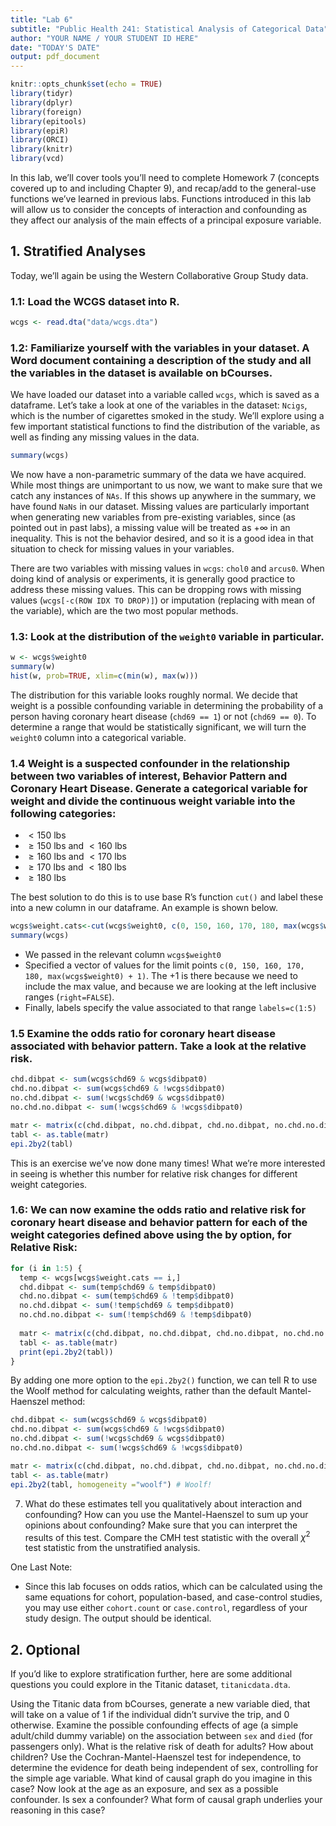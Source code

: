 ```yaml
---
title: "Lab 6"
subtitle: "Public Health 241: Statistical Analysis of Categorical Data"
author: "YOUR NAME / YOUR STUDENT ID HERE"
date: "TODAY'S DATE"
output: pdf_document
---
```


```r
knitr::opts_chunk$set(echo = TRUE)
library(tidyr)
library(dplyr)
library(foreign)
library(epitools)
library(epiR)
library(ORCI)
library(knitr)
library(vcd)
```

In this lab, we’ll cover tools you’ll need to complete Homework 7 (concepts covered up to and including Chapter 9), and recap/add to the general-use functions we’ve learned in previous labs. Functions introduced in this lab will allow us to consider the concepts of interaction and confounding as they affect our analysis of the main effects of a principal exposure variable.

## 1. Stratified Analyses

Today, we'll again be using the Western Collaborative Group Study data.

### 1.1: Load the WCGS dataset into R.

``` r
wcgs <- read.dta("data/wcgs.dta")
```

### 1.2: Familiarize yourself with the variables in your dataset. A Word document containing a description of the study and all the variables in the dataset is available on bCourses.

We have loaded our dataset into a variable called `wcgs`, which is saved as a dataframe. Let's take a look at one of the variables in the dataset: `Ncigs`, which is the number of cigarettes smoked in the study. We'll explore using a few important statistical functions to find the distribution of the variable, as well as finding any missing values in the data.

``` r
summary(wcgs)
```

We now have a non-parametric summary of the data we have acquired. While most things are unimportant to us now, we want to make sure that we catch any instances of `NAs`. If this shows up anywhere in the summary, we have found `NaNs` in our dataset. Missing values are particularly important when generating new variables from pre-existing variables, since (as pointed out in past labs), a missing value will be treated as $+\infty$ in an inequality. This is not the behavior desired, and so it is a good idea in that situation to check for missing values in your variables.

There are two variables with missing values in `wcgs`: `chol0` and `arcus0`. When doing kind of analysis or experiments, it is generally good practice to address these missing values. This can be dropping rows with missing values (`wcgs[-c(ROW IDX TO DROP)]`) or imputation (replacing with mean of the variable), which are the two most popular methods.

### 1.3: Look at the distribution of the `weight0` variable in particular.

``` r
w <- wcgs$weight0
summary(w)
hist(w, prob=TRUE, xlim=c(min(w), max(w)))
```

The distribution for this variable looks roughly normal. We decide that weight is a possible confounding variable in determining the probability of a person having coronary heart disease (`chd69 == 1`) or not (`chd69 == 0`). To determine a range that would be statistically significant, we will turn the `weight0` column into a categorical variable.

### 1.4 Weight is a suspected confounder in the relationship between two variables of interest, Behavior Pattern and Coronary Heart Disease. Generate a categorical variable for weight and divide the continuous weight variable into the following categories:

* $< 150$ lbs
* $\geq 150$ lbs and $< 160$ lbs
* $\geq 160$ lbs and $< 170$ lbs
* $\geq 170$ lbs and $< 180$ lbs
* $\geq 180$ lbs

The best solution to do this is to use base R's function `cut()` and label these into a new column in our dataframe. An example is shown below.

``` r
wcgs$weight.cats<-cut(wcgs$weight0, c(0, 150, 160, 170, 180, max(wcgs$weight0) + 1) , right=FALSE, labels=c(1:5))
summary(wcgs)
```

* We passed in the relevant column `wcgs$weight0`
* Specified a vector of values for the limit points `c(0, 150, 160, 170, 180, max(wcgs$weight0) + 1)`. The +1 is there because we need to include the max value, and because we are looking at the left inclusive ranges (`right=FALSE`). 
* Finally, labels specify the value associated to that range `labels=c(1:5)`

### 1.5 Examine the odds ratio for coronary heart disease associated with behavior pattern. Take a look at the relative risk.

``` r
chd.dibpat <- sum(wcgs$chd69 & wcgs$dibpat0)
chd.no.dibpat <- sum(wcgs$chd69 & !wcgs$dibpat0)
no.chd.dibpat <- sum(!wcgs$chd69 & wcgs$dibpat0)
no.chd.no.dibpat <- sum(!wcgs$chd69 & !wcgs$dibpat0)

matr <- matrix(c(chd.dibpat, no.chd.dibpat, chd.no.dibpat, no.chd.no.dibpat), ncol=2)
tabl <- as.table(matr)
epi.2by2(tabl)
```

This is an exercise we've now done many times! What we're more interested in seeing is whether this number for relative risk changes for different weight categories.


### 1.6: We can now examine the odds ratio and relative risk for coronary heart disease and behavior pattern for each of the weight categories defined above using the by option, for Relative Risk:

``` r
for (i in 1:5) {
  temp <- wcgs[wcgs$weight.cats == i,]
  chd.dibpat <- sum(temp$chd69 & temp$dibpat0)
  chd.no.dibpat <- sum(temp$chd69 & !temp$dibpat0)
  no.chd.dibpat <- sum(!temp$chd69 & temp$dibpat0)
  no.chd.no.dibpat <- sum(!temp$chd69 & !temp$dibpat0)
  
  matr <- matrix(c(chd.dibpat, no.chd.dibpat, chd.no.dibpat, no.chd.no.dibpat), ncol=2)
  tabl <- as.table(matr)
  print(epi.2by2(tabl))
}
```

By adding one more option to the `epi.2by2()` function, we can tell R to use the Woolf method for calculating weights, rather than the default Mantel-Haenszel method:

``` r
chd.dibpat <- sum(wcgs$chd69 & wcgs$dibpat0)
chd.no.dibpat <- sum(wcgs$chd69 & !wcgs$dibpat0)
no.chd.dibpat <- sum(!wcgs$chd69 & wcgs$dibpat0)
no.chd.no.dibpat <- sum(!wcgs$chd69 & !wcgs$dibpat0)

matr <- matrix(c(chd.dibpat, no.chd.dibpat, chd.no.dibpat, no.chd.no.dibpat), ncol=2)
tabl <- as.table(matr)
epi.2by2(tabl, homogeneity ="woolf") # Woolf!
```

7. What do these estimates tell you qualitatively about interaction and confounding? How can you use the Mantel-Haenszel to sum up your opinions about confounding? Make sure that you can interpret the results of this test. Compare the CMH test statistic with the overall $\chi^2$ test statistic from the unstratified analysis.

One Last Note:

* Since this lab focuses on odds ratios, which can be calculated using the same equations for cohort, population-based, and case-control studies, you may use either `cohort.count` or `case.control`, regardless of your study design. The output should be identical.

\newpage

## 2. Optional

If you’d like to explore stratification further, here are some additional questions you could explore in the Titanic dataset, `titanicdata.dta`.

Using the Titanic data from bCourses, generate a new variable died, that will take on a value of 1 if the individual didn’t survive the trip, and 0 otherwise. Examine the possible confounding effects of age (a simple adult/child dummy variable) on the association between `sex` and `died` (for passengers only). What is the relative risk of death for adults? How about children? Use the Cochran-Mantel-Haenszel test for independence, to determine the evidence for death being independent of sex, controlling for the simple age variable. What kind of causal graph do you imagine in this case? Now look at the age as an exposure, and sex as a possible confounder. Is sex a confounder? What form of causal graph underlies your reasoning in this case?
